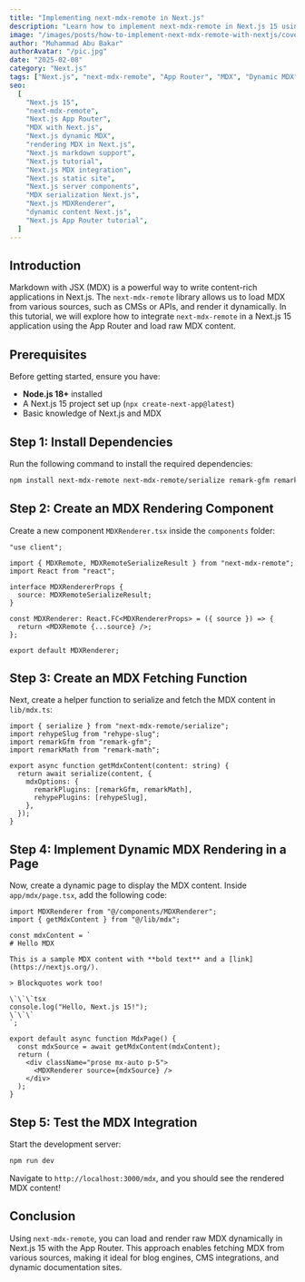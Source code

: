 ```yaml
---
title: "Implementing next-mdx-remote in Next.js"
description: "Learn how to implement next-mdx-remote in Next.js 15 using the App Router to dynamically render raw MDX content. This guide covers setup, serialization, and rendering for a seamless MDX integration."
image: "/images/posts/how-to-implement-next-mdx-remote-with-nextjs/cover.jpg"
author: "Muhammad Abu Bakar"
authorAvatar: "/pic.jpg"
date: "2025-02-08"
category: "Next.js"
tags: ["Next.js", "next-mdx-remote", "App Router", "MDX", "Dynamic MDX"]
seo:
  [
    "Next.js 15",
    "next-mdx-remote",
    "Next.js App Router",
    "MDX with Next.js",
    "Next.js dynamic MDX",
    "rendering MDX in Next.js",
    "Next.js markdown support",
    "Next.js tutorial",
    "Next.js MDX integration",
    "Next.js static site",
    "Next.js server components",
    "MDX serialization Next.js",
    "Next.js MDXRenderer",
    "dynamic content Next.js",
    "Next.js App Router tutorial",
  ]
---
```


## Introduction

Markdown with JSX (MDX) is a powerful way to write content-rich applications in Next.js. The `next-mdx-remote` library allows us to load MDX from various sources, such as CMSs or APIs, and render it dynamically. In this tutorial, we will explore how to integrate `next-mdx-remote` in a Next.js 15 application using the App Router and load raw MDX content.

## Prerequisites

Before getting started, ensure you have:

- **Node.js 18+** installed
- A Next.js 15 project set up (`npx create-next-app@latest`)
- Basic knowledge of Next.js and MDX

## Step 1: Install Dependencies

Run the following command to install the required dependencies:

```sh
npm install next-mdx-remote next-mdx-remote/serialize remark-gfm remark-math rehype-slug
```

## Step 2: Create an MDX Rendering Component

Create a new component `MDXRenderer.tsx` inside the `components` folder:

```tsx
"use client";

import { MDXRemote, MDXRemoteSerializeResult } from "next-mdx-remote";
import React from "react";

interface MDXRendererProps {
  source: MDXRemoteSerializeResult;
}

const MDXRenderer: React.FC<MDXRendererProps> = ({ source }) => {
  return <MDXRemote {...source} />;
};

export default MDXRenderer;
```

## Step 3: Create an MDX Fetching Function

Next, create a helper function to serialize and fetch the MDX content in `lib/mdx.ts`:

```tsx
import { serialize } from "next-mdx-remote/serialize";
import rehypeSlug from "rehype-slug";
import remarkGfm from "remark-gfm";
import remarkMath from "remark-math";

export async function getMdxContent(content: string) {
  return await serialize(content, {
    mdxOptions: {
      remarkPlugins: [remarkGfm, remarkMath],
      rehypePlugins: [rehypeSlug],
    },
  });
}
```

## Step 4: Implement Dynamic MDX Rendering in a Page

Now, create a dynamic page to display the MDX content. Inside `app/mdx/page.tsx`, add the following code:

```tsx
import MDXRenderer from "@/components/MDXRenderer";
import { getMdxContent } from "@/lib/mdx";

const mdxContent = `
# Hello MDX

This is a sample MDX content with **bold text** and a [link](https://nextjs.org/).

> Blockquotes work too!

\`\`\`tsx
console.log("Hello, Next.js 15!");
\`\`\`
`;

export default async function MdxPage() {
  const mdxSource = await getMdxContent(mdxContent);
  return (
    <div className="prose mx-auto p-5">
      <MDXRenderer source={mdxSource} />
    </div>
  );
}
```

## Step 5: Test the MDX Integration

Start the development server:

```sh
npm run dev
```

Navigate to `http://localhost:3000/mdx`, and you should see the rendered MDX content!

## Conclusion

Using `next-mdx-remote`, you can load and render raw MDX dynamically in Next.js 15 with the App Router. This approach enables fetching MDX from various sources, making it ideal for blog engines, CMS integrations, and dynamic documentation sites.
